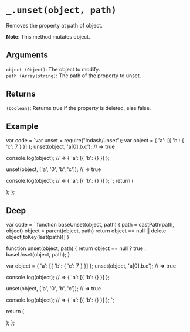 # `_.unset(object, path)`

Removes the property at path of object.

**Note**: This method mutates object.

## Arguments

`object (Object)`: The object to modify.  
`path (Array|string)`: The path of the property to unset.  

## Returns

`(boolean)`: Returns true if the property is deleted, else false.

## Example


  var code = `var unset = require("lodash/unset");
var object = { 'a': [{ 'b': { 'c': 7 } }] };
unset(object, 'a[0].b.c');
// => true
 
console.log(object);
// => { 'a': [{ 'b': {} }] };
 
unset(object, ['a', '0', 'b', 'c']);
// => true
 
console.log(object);
// => { 'a': [{ 'b': {} }] };
`;
  return (
    <div>
      <Embed source={code} />
    </div>
  );
};

<Demo />

## Deep

  var code = `
function baseUnset(object, path) {
  path = castPath(path, object)
  object = parent(object, path)
  return object == null || delete object[toKey(last(path))]
}

function unset(object, path) {
    return object == null ? true : baseUnset(object, path);
}

var object = { 'a': [{ 'b': { 'c': 7 } }] };
unset(object, 'a[0].b.c');
// => true
 
console.log(object);
// => { 'a': [{ 'b': {} }] };
 
unset(object, ['a', '0', 'b', 'c']);
// => true
 
console.log(object);
// => { 'a': [{ 'b': {} }] };
`;

return (

<div>
  <Embed source={code} />
</div>
); 
};

<DeepDemo />
